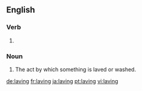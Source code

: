 ==English==

===Verb===
{{head|en|present participle}}

# {{present participle of|lave|lang=en}}

===Noun===
{{en-noun}}

# The act by which something is laved or washed.

[[de:laving]]
[[fr:laving]]
[[ja:laving]]
[[pt:laving]]
[[vi:laving]]